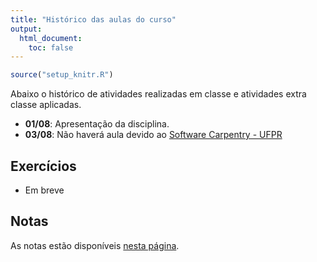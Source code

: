 ```yaml
---
title: "Histórico das aulas do curso"
output:
  html_document:
    toc: false
---
```


```r
source("setup_knitr.R")
```

Abaixo o histórico de atividades realizadas em classe e atividades extra
classe aplicadas.

- **01/08**: Apresentação da disciplina.
- **03/08**: Não haverá aula devido ao
  [Software Carpentry - UFPR](http://abelsiqueira.github.io/2016-08-01-ufpr)

## Exercícios

- Em breve

## Notas

As notas estão disponíveis [nesta página](notas.html).

